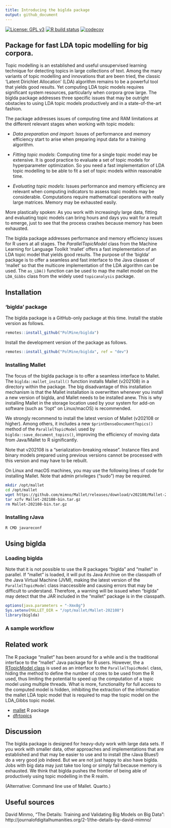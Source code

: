 ```yaml
---
title: Introducing the biglda package
output: github_document
---
```


<!-- README.md is generated from README.Rmd. Please edit that file -->

[![License: GPL v3](https://img.shields.io/badge/License-GPLv3-blue.svg)](https://www.gnu.org/licenses/gpl-3.0)
[![R build status](https://github.com/PolMine/biglda/workflows/R-CMD-check/badge.svg)](https://github.com/PolMine/biglda/actions)
[![codecov](https://codecov.io/gh/PolMine/biglda/branch/master/graph/badge.svg)](https://codecov.io/gh/PolMine/biglda/branch/master)


## Package for fast LDA topic modelling for big corpora.

Topic modelling is an established and useful unsupervised learning technique for
detecting topics in large collections of text. Among the many variants of topic
modelling and innovations that are been tried, the classic 'Latent Dirichlet
Allocation' (LDA) algorithm remains to be a powerful tool that yields good
results. Yet computing LDA topic models requires significant system resources,
particularly when corpora grow large. The biglda package addresses three
specific issues that may be outright obstacles to using LDA topic models
productively and in a state-of-the-art fashion.

The package addresses issues of computing time and RAM limitations  at the
different relevant stages when working with topic models:

- *Data preparation and import*: Issues of performance and memory efficiency 
start to arise when preparing input data for a training algorithm.

- *Fitting topic models*: Computing time for a  single topic model may be extensive.
It is good practice to evaluate a set of  topic models for hyperparameter
optimization. So you need a fast implementation of LDA topic modelling to be
able to fit a set of topic models within reasonable time.

- *Evaluating topic models*: Issues performance and memory efficiency are
relevant when computing indicators to assess topic models may be considerable.
Computations require mathematical  operations with really large matrices. Memory
may be exhausted easily.

More plastically spoken: As you work with increasingly large data, fitting and
evaluating topic models can bring hours and days you wait for a result to emerge,
just to see that the process crashes because memory has been exhausted.

The biglda package addresses performance and memory efficiency issues for R users
at all stages. The *ParallelTopicModel* class from the Machine Learning for Language Toolkit
'mallet' offers a fast implementation of an LDA topic model that yields good
results. The purpose of the 'biglda' package is to offer a seamless and fast
interface to the Java classes of 'mallet' so that the multicore implementation
of the LDA algorithm can be used. The `as_LDA()` function can be used to map the
mallet model on the `LDA_Gibbs` class from the widely used `topicanalysis`
package.



## Installation

### 'biglda' package

The biglda package is a GitHub-only package at this time. Install the stable 
version as follows.

```r
remotes::install_github("PolMine/biglda")
```

Install the development version of the package as follows.

```r
remotes::install_github("PolMine/biglda", ref = "dev")
```


### Installing Mallet

The focus of the biglda package is to offer a seamless interface to Mallet. The
`biglda::mallet_install()` function installs Mallet (v202108) in a directory
within the package. The big disadvantage of this installation mechanism is that
the Mallet installation is overwritten whenever you install a new version of
biglda, and Mallet needs to be installed anew. This is why installing Mallet in
the storage location used by your system for add-on software (such as "/opt" on 
Linux/macOS) is recommended.

We strongly recommend to install the latest version of Mallet (v202108 or
higher). Among others, it includes a new `$printDenseDocumentTopics()` method of
the `ParallelTopicModel` used by `biglda::save_document_topics()`, improving
the efficiency of moving data from Java/Mallet to R significantly.

Note that v202108 is a "serialization-breaking release". Instance files and
binary models prepared using previous versions cannot be processed with this
version and may have to be rebuilt.

On Linux and macOS machines, you may use the following lines of code for
installing Mallet. Note that admin privileges ("sudo") may be required.

```sh
mkdir /opt/mallet
cd /opt/mallet
wget https://github.com/mimno/Mallet/releases/download/v202108/Mallet-202108-bin.tar.gz
tar xzfv Mallet-202108-bin.tar.gz
rm Mallet-202108-bin.tar.gz
```
### Installing rJava



```r
R CMD javareconf
```

## Using biglda

### Loading biglda

Note that it is not possible to use the R packages "biglda" and "mallet" in
parallel. If "mallet" is loaded, it will put its Java Archive on the classpath
of the Java Virtual Machine (JVM), making the latest version of the
`ParallelTopicModel` class inaccessible and causing errors that may be difficult
to understand. Therefore, a warning will be issued when "biglda" may detect that
the JAR included in the "mallet" package is in the classpath.

```r
options(java.parameters = "-Xmx8g")
Sys.setenv(MALLET_DIR = "/opt/mallet/Mallet-202108")
library(biglda)
```

### A sample workflow

## Related work

The R package "mallet" has been around for a while and is the traditional
interface to the "mallet" Java package for R users. However, the a [RTopicModel 
class](https://github.com/mimno/Mallet/blob/af1fcb1f3e6561afac28f4331e4e0d735b3d11b4/src/cc/mallet/topics/RTopicModel.java) is used as an interface to the `ParallelTopicModel` class, hiding the
method to define the number of cores to be used from the R used, thus limiting
the potential to speed up the computation of a topic model using multiple
threads. What is more, functionality for full access to the computed model is
hidden, inhibiting the extraction of the information the mallet LDA topic model
that is required to map the topic model on the LDA_Gibbs topic model.

- [mallet](https://CRAN.R-project.org/package=mallet) R package 
- [dfrtopics](https://github.com/agoldst/dfrtopics)

## Discussion

The biglda package is designed for heavy-duty work with large data sets. If 
you work with smaller data, other approaches and implementations that are 
established and that may be easier to use and to install (the rJava Blues!)  
do a very good job indeed. But we are not just happy to also have biglda. Jobs
with big data may just take too long or simply fail because memory is exhausted.
We think that biglda pushes the frontier of being able of productively using
topic modelling in the R realm.

(Alternative: Command line use of Mallet. Quarto.)


## Useful sources

David Minmo, "The Details: Training and Validating Big Models on Big Data":
http://journalofdigitalhumanities.org/2-1/the-details-by-david-mimno/

